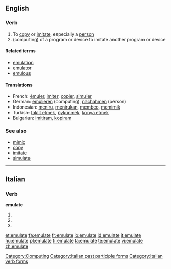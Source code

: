 ==English==

===Verb===
{{en-verb|emulat|ing}}

# To [[copy]] or [[imitate]], especially a [[person]]
# (computing) of a program or device to imitate another program or device

====Related terms====
* [[emulation]]
* [[emulator]]
* [[emulous]]

====Translations====
* French: [[émuler]], [[imiter]], [[copier]], [[simuler]]
* German: [[emulieren]] (computing), [[nachahmen]] (person)
* Indonesian: [[tiru|meniru]], [[tiru|menirukan]], [[beo|membeo]], [[mimik|memimik]]
* Turkish: [[taklit etmek]], [[öykünmek]], [[kopya etmek]]
* Bulgarian: [[imitiram]], [[kopiram]]

===See also===
* [[mimic]]
* [[copy]]
* [[imitate]]
* [[simulate]]

[[Category:Computing]]

----

==Italian==

===Verb===
'''emulate'''

# {{form of|[[second-person|Second-person]] [[plural]] [[present tense]]|[[emulare#Italian|emulare]]|lang=Italian}}
# {{form of|Second-person plural [[imperative]]|emulare#Italian|emulare|lang=Italian}}
# {{form of|[[feminine|Feminine]] plural|[[emulato]]}}

[[Category:Italian past participle forms]]
[[Category:Italian verb forms]]

[[et:emulate]]
[[fa:emulate]]
[[fr:emulate]]
[[io:emulate]]
[[id:emulate]]
[[it:emulate]]
[[hu:emulate]]
[[pl:emulate]]
[[fi:emulate]]
[[ta:emulate]]
[[te:emulate]]
[[vi:emulate]]
[[zh:emulate]]